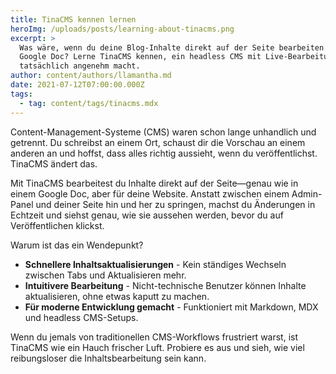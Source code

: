 ```yaml
---
title: TinaCMS kennen lernen
heroImg: /uploads/posts/learning-about-tinacms.png
excerpt: >
  Was wäre, wenn du deine Blog-Inhalte direkt auf der Seite bearbeiten könntest—genau wie in einem
  Google Doc? Lerne TinaCMS kennen, ein headless CMS mit Live-Bearbeitung, das die Inhaltserstellung
  tatsächlich angenehm macht.
author: content/authors/llamantha.md
date: 2021-07-12T07:00:00.000Z
tags:
  - tag: content/tags/tinacms.mdx
---
```


Content-Management-Systeme (CMS) waren schon lange unhandlich und getrennt. Du schreibst an einem Ort, schaust dir die Vorschau an einem anderen an und hoffst, dass alles richtig aussieht, wenn du veröffentlichst. TinaCMS ändert das.

Mit TinaCMS bearbeitest du Inhalte direkt auf der Seite—genau wie in einem Google Doc, aber für deine Website. Anstatt zwischen einem Admin-Panel und deiner Seite hin und her zu springen, machst du Änderungen in Echtzeit und siehst genau, wie sie aussehen werden, bevor du auf Veröffentlichen klickst.

Warum ist das ein Wendepunkt?

- **Schnellere Inhaltsaktualisierungen** - Kein ständiges Wechseln zwischen Tabs und Aktualisieren mehr.
- **Intuitivere Bearbeitung** - Nicht-technische Benutzer können Inhalte aktualisieren, ohne etwas kaputt zu machen.
- **Für moderne Entwicklung gemacht** - Funktioniert mit Markdown, MDX und headless CMS-Setups.

Wenn du jemals von traditionellen CMS-Workflows frustriert warst, ist TinaCMS wie ein Hauch frischer Luft. Probiere es aus und sieh, wie viel reibungsloser die Inhaltsbearbeitung sein kann.
